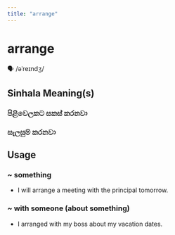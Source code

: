 ```yaml
---
title: "arrange"
---
```


# arrange

🗣️ /əˈreɪndʒ/

## Sinhala Meaning(s)

### පිළිවෙලකට සකස් කරනවා
### සැලසුම් කරනවා

## Usage

### ~ something

- I will arrange a meeting with the principal tomorrow.


### ~ with someone (about something)

- I arranged with my boss about my vacation dates.

